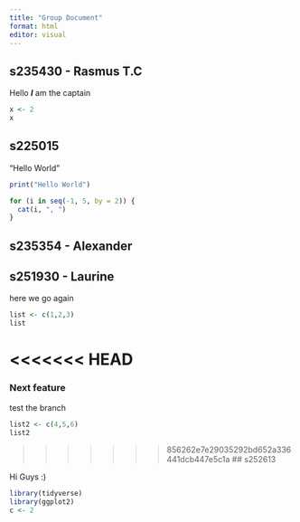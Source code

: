 ```yaml
---
title: "Group Document"
format: html
editor: visual
---
```


## s235430 - Rasmus T.C

Hello ***I*** am the captain

```r
x <- 2
x
```

## s225015

"Hello World"

```r
print("Hello World")
```

```r
for (i in seq(-1, 5, by = 2)) {
  cat(i, ", ")
}
```

## s235354 - Alexander

## s251930 - Laurine

here we go again

```r
list <- c(1,2,3)
list 
```

<<<<<<< HEAD
=======
### Next feature

test the branch

```r
list2 <- c(4,5,6)
list2
```

>>>>>>> 856262e7e29035292bd652a336441dcb447e5c1a
## s252613

Hi Guys :)

```r
library(tidyverse)
library(ggplot2)
c <- 2
```
